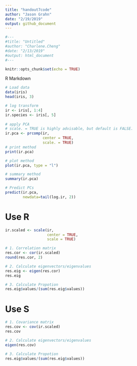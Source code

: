 ```yaml
---
title: "handout7code"
author: "Jason Grahn"
date: "2/19/2019"
output: github_document
---
```


```r
#---
#title: "Untitled"
#author: "Charlene.Cheng"
#date: "2/13/2019"
#output: html_document
#---
```

```r
knitr::opts_chunk$set(echo = TRUE)
```

R Markdown

```r
# Load data
data(iris)
head(iris, 3)
```

```r
# log transform 
ir <- iris[, 1:4]
ir.species <- iris[, 5]
 
# apply PCA 
# scale. = TRUE is highly advisable, but default is FALSE. 
ir.pca <- prcomp(ir,
                 center = TRUE,
                 scale. = TRUE) 
# print method
print(ir.pca)

# plot method
plot(ir.pca, type = "l")

# summary method
summary(ir.pca)
```

```r
# Predict PCs
predict(ir.pca, 
        newdata=tail(log.ir, 2))
```

# Use R
```r
ir.scaled <- scale(ir, 
                   center = TRUE, 
                   scale = TRUE)

# 1. Correlation matrix
res.cor <- cor(ir.scaled)
round(res.cor, 2)
```

```r
# 2. Calculate eigenvectors/eigenvalues
res.eig <- eigen(res.cor)
res.eig
```

```r
# 3. Calculate Propotion
res.eig$values/(sum(res.eig$values))
```

# Use S
```r
# 1. Covariance matrix
res.cov <- cov(ir.scaled)
res.cov
```

```r
# 2. Calculate eigenvectors/eigenvalues
eigen(res.cov)
```

```r
# 3. Calculate Propotion
res.eig$values/(sum(res.eig$values))
```